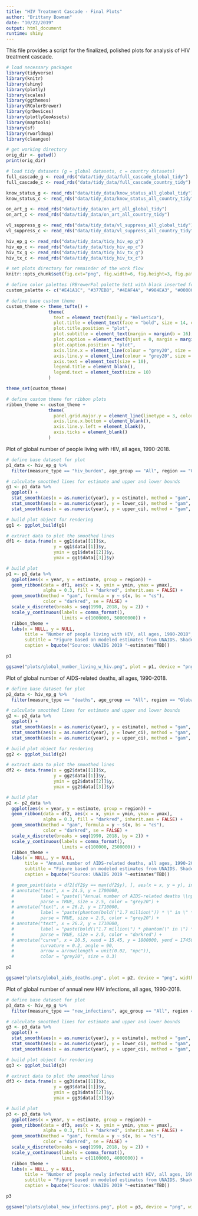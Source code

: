 ```yaml
---
title: "HIV Treatment Cascade - Final Plots"
author: "Brittany Bowman"
date: "10/22/2019"
output: html_document
runtime: shiny
---
```


This file provides a script for the finalized, polished plots for analysis of HIV treatment cascade.

```r
# load necessary packages
library(tidyverse)
library(knitr)
library(shiny)
library(plotly)
library(scales)
library(ggthemes)
library(RColorBrewer)
library(grDevices)
library(plotlyGeoAssets)
library(maptools)
library(sf)
library(rworldmap)
library(cleangeo)

# get working directory
orig_dir <- getwd()
print(orig_dir)

# load tidy datasets (g = global datasets, c = country datasets)
full_cascade_g <- read_rds("data/tidy_data/full_cascade_global_tidy")
full_cascade_c <- read_rds("data/tidy_data/full_cascade_country_tidy")

know_status_g <- read_rds("data/tidy_data/know_status_all_global_tidy")
know_status_c <- read_rds("data/tidy_data/know_status_all_country_tidy")

on_art_g <- read_rds("data/tidy_data/on_art_all_global_tidy")
on_art_c <- read_rds("data/tidy_data/on_art_all_country_tidy")

vl_suppress_g <- read_rds("data/tidy_data/vl_suppress_all_global_tidy")
vl_suppress_c <- read_rds("data/tidy_data/vl_suppress_all_country_tidy")

hiv_ep_g <- read_rds("data/tidy_data/tidy_hiv_ep_g")
hiv_ep_c <- read_rds("data/tidy_data/tidy_hiv_ep_c")
hiv_tx_g <- read_rds("data/tidy_data/tidy_hiv_tx_g")
hiv_tx_c <- read_rds("data/tidy_data/tidy_hiv_tx_c")

# set plots directory for remainder of the work flow
knitr::opts_chunk$set(fig.ext="png", fig.width=6, fig.height=3, fig.path='plots/')
```


```r
# define color palettes (RBrewerPal palette Set1 with black inserted for global)
custom_palette <- c("#E41A1C", "#377EB8", "#4DAF4A", "#984EA3", "#000000", "#FF7F00", "#FFFF33", "#A65628", "#F781BF")

# define base custom theme 
custom_theme <- theme_tufte() +
                theme(
                  text = element_text(family = "Helvetica"),
                  plot.title = element_text(face = "bold", size = 14, color = "black"),
                  plot.title.position = "plot",
                  plot.subtitle = element_text(margin = margin(b = 16), size = 10),
                  plot.caption = element_text(hjust = 0, margin = margin(t = 12)),
                  plot.caption.position = "plot",
                  axis.line.x = element_line(colour = "grey20", size = 0.25, linetype = "solid"),                   
                  axis.line.y = element_line(colour = "grey20", size = 0.25, linetype = "solid"),
                  axis.text = element_text(size = 10),
                  legend.title = element_blank(),
                  legend.text = element_text(size = 10)
                )

theme_set(custom_theme)

# define custom theme for ribbon plots
ribbon_theme <- custom_theme +
                theme(
                  panel.grid.major.y = element_line(linetype = 3, color = alpha("grey80", alpha = .7)),
                  axis.line.x.bottom = element_blank(),
                  axis.line.y.left = element_blank(),
                  axis.ticks = element_blank()
                )
```


Plot of global number of people living with HIV, all ages, 1990-2018.
```r
# define base dataset for plot
p1_data <- hiv_ep_g %>%
  filter(measure_type == "hiv_burden", age_group == "All", region == "Global")

# calculate smoothed lines for estimate and upper and lower bounds
g1 <- p1_data %>%
  ggplot() + 
  stat_smooth(aes(x = as.numeric(year), y = estimate), method = "gam", formula = y ~ s(x, bs = "cs"), se = FALSE) +
  stat_smooth(aes(x = as.numeric(year), y = lower_ci), method = "gam", formula = y ~ s(x, bs = "cs"), se = FALSE) +
  stat_smooth(aes(x = as.numeric(year), y = upper_ci), method = "gam", formula = y ~ s(x, bs = "cs"), se = FALSE)

# build plot object for rendering 
gg1 <- ggplot_build(g1)

# extract data to plot the smoothed lines
df1 <- data.frame(x = gg1$data[[1]]$x,
                  y = gg1$data[[1]]$y,
                  ymin = gg1$data[[2]]$y,
                  ymax = gg1$data[[3]]$y) 

# build plot
p1 <- p1_data %>%
  ggplot(aes(x = year, y = estimate, group = region)) +
  geom_ribbon(data = df1, aes(x = x, ymin = ymin, ymax = ymax), 
              alpha = 0.3, fill = "darkred", inherit.aes = FALSE) + 
  geom_smooth(method = "gam", formula = y ~ s(x, bs = "cs"), 
              color = "darkred", se = FALSE) +
  scale_x_discrete(breaks = seq(1990, 2018, by = 2)) +
  scale_y_continuous(labels = comma_format(), 
                     limits = c(1000000, 50000000)) +
  ribbon_theme +
  labs(x = NULL, y = NULL, 
       title = "Number of people living with HIV, all ages, 1990-2018",
       subtitle = "Figure based on modeled estimates from UNAIDS. Shaded area represents range of \nuncertainty of the estimates.",
       caption = bquote("Source: UNAIDS 2019 "~estimates^TBD))

p1

ggsave("plots/global_number_living_w_hiv.png", plot = p1, device = "png", width = 6, height = 3, units = "in")
```


Plot of global number of AIDS-related deaths, all ages, 1990-2018.
```r
# define base dataset for plot
p2_data <- hiv_ep_g %>%
  filter(measure_type == "deaths", age_group == "All", region == "Global")

# calculate smoothed lines for estimate and upper and lower bounds
g2 <- p2_data %>%
  ggplot() + 
  stat_smooth(aes(x = as.numeric(year), y = estimate), method = "gam", formula = y ~ s(x, bs = "cs"), se = FALSE) +
  stat_smooth(aes(x = as.numeric(year), y = lower_ci), method = "gam", formula = y ~ s(x, bs = "cs"), se = FALSE) +
  stat_smooth(aes(x = as.numeric(year), y = upper_ci), method = "gam", formula = y ~ s(x, bs = "cs"), se = FALSE)

# build plot object for rendering 
gg2 <- ggplot_build(g2)

# extract data to plot the smoothed lines
df2 <- data.frame(x = gg2$data[[1]]$x,
                  y = gg2$data[[1]]$y,
                  ymin = gg2$data[[2]]$y,
                  ymax = gg2$data[[3]]$y) 

# build plot
p2 <- p2_data %>%
  ggplot(aes(x = year, y = estimate, group = region)) +
  geom_ribbon(data = df2, aes(x = x, ymin = ymin, ymax = ymax), 
              alpha = 0.3, fill = "darkred", inherit.aes = FALSE) + 
  geom_smooth(method = "gam", formula = y ~ s(x, bs = "cs"), 
              color = "darkred", se = FALSE) +
  scale_x_discrete(breaks = seq(1990, 2018, by = 2)) +
  scale_y_continuous(labels = comma_format(), 
                     limits = c(100000, 2500000)) +
  ribbon_theme +
  labs(x = NULL, y = NULL, 
       title = "Annual number of AIDS-related deaths, all ages, 1990-2018",
       subtitle = "Figure based on modeled estimates from UNAIDS. Shaded area represents range of \nuncertainty of the estimates.",
       caption = bquote("Source: UNAIDS 2019 "~estimates^TBD))

  # geom_point(data = df2[df2$y == max(df2$y), ], aes(x = x, y = y), inherit.aes = FALSE, size = 2) +
  # annotate("text", x = 24.5, y = 1700000, 
  #          label = "paste(\"Annual number of AIDS-related deaths \\npeaked globally at \")",
  #          parse = TRUE, size = 2.5, color = "grey20") +
  # annotate("text", x = 26.2, y = 1710000,
  #          label = "paste(phantom(bold(\"1.7 million\")) * \" in \" * phantom(bold(\"2004\")))",
  #          parse = TRUE, size = 2.5, color = "grey20") + 
  # annotate("text", x = 26.2, y = 1710000,
  #          label = "paste(bold(\"1.7 million\") * phantom(\" in \") * bold(\"2004\"))",
  #          parse = TRUE, size = 2.5, color = "darkred") +
  # annotate("curve", x = 20.5, xend = 15.45, y = 1800000, yend = 1745000, 
  #          curvature = 0.2, angle = 90,
  #          arrow = arrow(length = unit(0.02, "npc")),
  #          color = "grey20", size = 0.3)

p2

ggsave("plots/global_aids_deaths.png", plot = p2, device = "png", width = 6, height = 3, units = "in")
```


Plot of global number of annual new HIV infections, all ages, 1990-2018.
```r
# define base dataset for plot
p3_data <- hiv_ep_g %>%
  filter(measure_type == "new_infections", age_group == "All", region == "Global")

# calculate smoothed lines for estimate and upper and lower bounds
g3 <- p3_data %>%
  ggplot() + 
  stat_smooth(aes(x = as.numeric(year), y = estimate), method = "gam", formula = y ~ s(x, bs = "cs"), se = FALSE) +
  stat_smooth(aes(x = as.numeric(year), y = lower_ci), method = "gam", formula = y ~ s(x, bs = "cs"), se = FALSE) +
  stat_smooth(aes(x = as.numeric(year), y = upper_ci), method = "gam", formula = y ~ s(x, bs = "cs"), se = FALSE)

# build plot object for rendering 
gg3 <- ggplot_build(g3)

# extract data to plot the smoothed lines
df3 <- data.frame(x = gg3$data[[1]]$x,
                  y = gg3$data[[1]]$y,
                  ymin = gg3$data[[2]]$y,
                  ymax = gg3$data[[3]]$y) 

# build plot
p3 <- p3_data %>%
  ggplot(aes(x = year, y = estimate, group = region)) +
  geom_ribbon(data = df3, aes(x = x, ymin = ymin, ymax = ymax), 
              alpha = 0.3, fill = "darkred", inherit.aes = FALSE) + 
  geom_smooth(method = "gam", formula = y ~ s(x, bs = "cs"), 
              color = "darkred", se = FALSE) +
  scale_x_discrete(breaks = seq(1990, 2018, by = 2)) +
  scale_y_continuous(labels = comma_format(), 
                     limits = c(1100000, 4000000)) +
  ribbon_theme +
  labs(x = NULL, y = NULL, 
       title = "Number of people newly infected with HIV, all ages, 1990-2018",
       subtitle = "Figure based on modeled estimates from UNAIDS. Shaded area represents range of \nuncertainty of the estimates.",
       caption = bquote("Source: UNAIDS 2019 "~estimates^TBD))

p3

ggsave("plots/global_new_infections.png", plot = p3, device = "png", width = 6, height = 3, units = "in")
```




